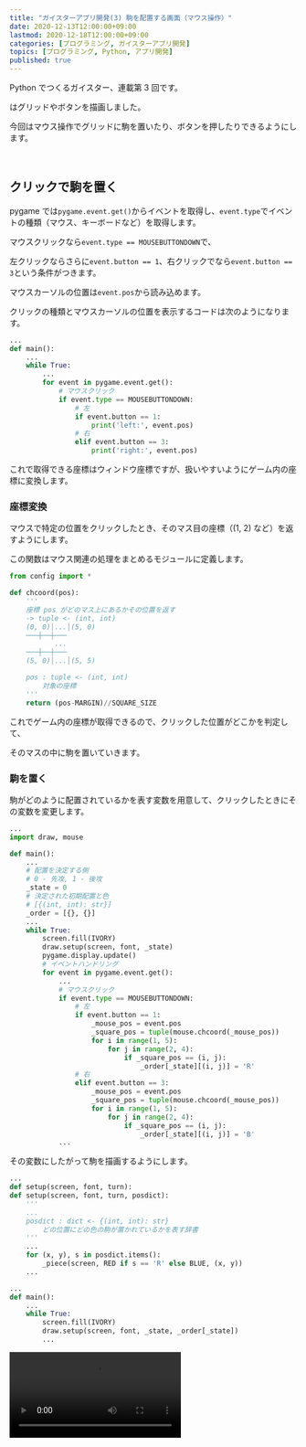 ```yaml
---
title: "ガイスターアプリ開発(3) 駒を配置する画面（マウス操作）"
date: 2020-12-13T12:00:00+09:00
lastmod: 2020-12-18T12:00:00+09:00
categories: [プログラミング, ガイスターアプリ開発]
topics: [プログラミング, Python, アプリ開発]
published: true
---
```

Python でつくるガイスター、連載第 3 回です。

<pstlk label="前回" to="geister-app-dev-2" />はグリッドやボタンを描画しました。

今回はマウス操作でグリッドに駒を置いたり、ボタンを押したりできるようにします。

<!--more-->

<br/>

## クリックで駒を置く

pygame では`pygame.event.get()`からイベントを取得し、`event.type`でイベントの種類（マウス、キーボードなど）を取得します。

マウスクリックなら`event.type == MOUSEBUTTONDOWN`で、

左クリックならさらに`event.button == 1`、右クリックでなら`event.button == 3`という条件がつきます。

マウスカーソルの位置は`event.pos`から読み込めます。

クリックの種類とマウスカーソルの位置を表示するコードは次のようになります。

```py name=main.py
...
def main():
    ...
    while True:
        ...
        for event in pygame.event.get():
            # マウスクリック
            if event.type == MOUSEBUTTONDOWN:
                # 左
                if event.button == 1:
                    print('left:', event.pos)
                # 右
                elif event.button == 3:
                    print('right:', event.pos)
```

これで取得できる座標はウィンドウ座標ですが、扱いやすいようにゲーム内の座標に変換します。

### 座標変換

マウスで特定の位置をクリックしたとき、そのマス目の座標（(1, 2) など）を返すようにします。

この関数はマウス関連の処理をまとめるモジュールに定義します。

```py name=mouse.py
from config import *

def chcoord(pos):
    '''
    座標 pos がどのマス上にあるかその位置を返す
    -> tuple <- (int, int)
    (0, 0)│...│(5, 0)
    ───┼──┼───
           ...
    ───┼──┼───
    (5, 0)│...│(5, 5)

    pos : tuple <- (int, int)
        対象の座標
    '''
    return (pos-MARGIN)//SQUARE_SIZE
```

これでゲーム内の座標が取得できるので、クリックした位置がどこかを判定して、

そのマスの中に駒を置いていきます。

### 駒を置く

駒がどのように配置されているかを表す変数を用意して、クリックしたときにその変数を変更します。

```py name=main.py hl_lines=6-11,15,24-29,32-37
...
import draw, mouse

def main():
    ...
    # 配置を決定する側
    # 0 - 先攻, 1 - 後攻
    _state = 0
    # 決定された初期配置と色
    # [{(int, int): str}]
    _order = [{}, {}]
    ...
    while True:
        screen.fill(IVORY)
        draw.setup(screen, font, _state)
        pygame.display.update()
        # イベントハンドリング
        for event in pygame.event.get():
            ...
            # マウスクリック
            if event.type == MOUSEBUTTONDOWN:
                # 左
                if event.button == 1:
                    _mouse_pos = event.pos
                    _square_pos = tuple(mouse.chcoord(_mouse_pos))
                    for i in range(1, 5):
                        for j in range(2, 4):
                            if _square_pos == (i, j):
                                _order[_state][(i, j)] = 'R'
                # 右
                elif event.button == 3:
                    _mouse_pos = event.pos
                    _square_pos = tuple(mouse.chcoord(_mouse_pos))
                    for i in range(1, 5):
                        for j in range(2, 4):
                            if _square_pos == (i, j):
                                _order[_state][(i, j)] = 'B'
            ...
```

その変数にしたがって駒を描画するようにします。

```py name=draw.py ins=3,10-11 del=2 inline_hl=3:10-11
...
def setup(screen, font, turn):
def setup(screen, font, turn, posdict):
    '''
    ...
    posdict : dict <- {(int, int): str}
        どの位置にどの色の駒が置かれているかを表す辞書
    '''
    ...
    for (x, y), s in posdict.items():
        _piece(screen, RED if s == 'R' else BLUE, (x, y))
    ...
```

```py name=main.py hl_lines=6 inline_hl=6:9-13
...
def main():
    ...
    while True:
        screen.fill(IVORY)
        draw.setup(screen, font, _state, _order[_state])
        ...
```

<video src="set_piece" />

<br/>

## ボタンを押す

ボタン上にマウスカーソルがあるときに左クリックすると何らかのアクションを起こすようにします。

駒は赤と青 4 個ずつでなければならないので、その条件を満たさないとボタンが押せないようにします。

<br/>

条件を満たしているか判定する関数を定義します。

```py name=main.py
...
def _check_color(colors):
    '''
    駒がすべて配置済みで赤と青が半分ずつあるか
    -> bool

    colors : list <- [str]
        色のリスト
    '''
    return (len(colors) == 8
        and len([s for s in colors if s == 'R'])
            == len([s for s in colors if s == 'B']))
...
```

マウスの座標がボタンにのっているか調べるため、別の関数も定義します。

（左上のほうが座標が小さいことに注意）

```py name=mouse.py
...
def on_area(x, y, left, top, w, h):
    '''
    座標 x, y が範囲内にあるか
    -> bool

    x, y : int
        対象の座標
    left, top : int
        範囲の左・上端の座標
    w, h : int
        範囲の横・縦幅
    '''
    return left <= x <= left+w and top <= y <= top+h
...
```

<br/>

そして、条件を満たしているときかつボタンがクリックされたときにのみ次の画面に進むことができます。

```py name=main.py hl_lines=5,10-12
...
def main():
    ...
    while True:
        satisfied = _check_color(list(_order[_state].values()))
        ...
                # 左
                if event.button == 1:
                    ...
                    if mouse.on_area(*_mouse_pos, 500, 530, 80, 50):
                        if satisfied:
                            _state += 1
                ...
```

さらに、ボタンが押せるときと押せないときでボタンの色を変えます。

```py name=draw.py ins=3,11 del=2,10 inline_hl=3:12-13;11:24-25
...
def setup(screen, font, turn, posdict):
def setup(screen, font, turn, posdict, disabled):
    '''
    ...
    disabled : bool
        ボタンを押せない
    '''
    ...
    _button(screen, font, (500, 530), (80, 50), 'OK')
    _button(screen, font, (500, 530), (80, 50), 'OK', disabled)
...
```

```py name=main.py hl_lines=6 inline_hl=6:14-17
...
def main():
    ...
    while True:
        ...
        draw.setup(screen, font, _state, _order[_state], not satisfied)
        ...
```

これで、駒が適切に配置されたときにのみボタンが押せるようになります。

<video src="button" />

右下のボタンの色が変わっていることがわかると思います。

<br/>

## 効果音をつける

おまけですが、駒を置いたときやボタンを押したときに効果音をつけてみます。

```py name=main.py hl_lines=4-8,20,25,28
...
def main():
    pygame.init()
    # 音声の設定
    snd = pygame.mixer.Sound
    select_snd = snd('./sounds/select.wav')
    decide_snd = snd('./sounds/decide.wav')
    forbid_snd = snd('./sounds/forbid.wav')
    ...
    while True:
        ...
                # 左
                if event.button == 1:
                    _mouse_pos = event.pos
                    _square_pos = tuple(mouse.chcoord(_mouse_pos))

                    for i in range(1, 5):
                        for j in range(2, 4):
                            if _square_pos == (i, j):
                                select_snd.play()
                                _order[_state][(i, j)] = 'R'
                    
                    if mouse.on_area(*_mouse_pos, 500, 530, 80, 50):
                        if satisfied:
                            decide_snd.play()
                            _state += 1
                        else:
                            forbid_snd.play()
        ...
```

初期化して、パスを指定して音を取り込んで、該当部分で再生するだけです。

<relpos link="chess-app-devel-16" />

---

これで駒の初期配置を選択できるようになりました。

<pstlk label="次回" to="geister-app-dev-4" />はここで決定した配置をゲーム本番での初期配置に反映していきます。

お読みいただきありがとうございました。

では👋
